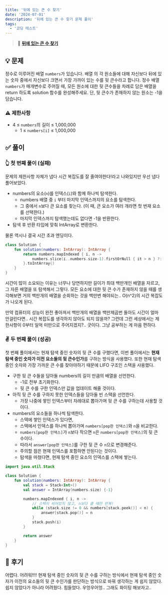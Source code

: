 ```yaml
---
title: '뒤에 있는 큰 수 찾기'
date: '2024-07-01'
description: '뒤에 있는 큰 수 찾기 문제 풀이'
tags:
  - '코딩 테스트'
---
```


> 📍 [**뒤에 있는 큰 수 찾기**](https://school.programmers.co.kr/learn/courses/30/lessons/154539)

## 💡 문제

정수로 이루어진 배열 `numbers`가 있습니다. 배열 의 각 원소들에 대해 자신보다 뒤에 있는 숫자 중에서 자신보다 크면서 가장 가까이 있는 수를 뒷 큰수라고 합니다.
정수 배열 `numbers`가 매개변수로 주어질 때, 모든 원소에 대한 뒷 큰수들을 차례로 담은 배열을 return 하도록 solution 함수를 완성해주세요. 단, 뒷 큰수가 존재하지 않는 원소는 -1을 담습니다.

### ⚠️ 제한사항

- 4 ≤ `numbers`의 길이 ≤ 1,000,000
  - 1 ≤ `numbers[i]` ≤ 1,000,000

## ✅ 풀이

### 👆 첫 번째 풀이 (실패)

문제의 제한사항 자체가 냅다 시간 복잡도를 잘 줄여야한다!라고 나와있지만 우선 냅다 풀어보았다.

- numbers의 요소(`n`)를 인덱스(`i`)와 함께 하나씩 탐색한다.
  - numbers 배열 중 `i` 부터 마지막 인덱스까지의 요소를 탐색한다.
  - 그 중에서 `n`보다 큰 요소를 찾는다. (이 때, 큰 요소가 여러 개라면 첫 번재 요소를 선택한다.)
  - 마지막 인덱스까지 탐색했는데도 없다면 -1을 반환한다.
- 탐색 후 반환 타입에 맞춰 IntArray로 변환한다.

물론 역시나 결국 시간 초과 엔딩이다.

```kotlin
class Solution {
    fun solution(numbers: IntArray): IntArray {
        return numbers.mapIndexed { i, n ->
            numbers.slice(i..numbers.size-1).firstOrNull { it > n } ?: -1
        }.toIntArray()
    }
}
```

시간이 많이 소요되는 이유는 너무나 당연하지만 길이가 최대 백만개인 배열을 자르고, 그 자른 배열을 또 탐색해서 그렇다. 모든 요소에 대한 뒷 큰 수가 존재하지 않을 때를 생각해보면 거의 백만개의 배열을 순회하는 것을 백만번 해야되는.. O(n^2)의 시간 복잡도가 나오게 된다. 

만약 컴퓨터의 성능이 완전 좋아져서 백만개의 배열을 백만제곱번 돌아도 시간이 얼마 안걸린다면.. 시간 복잡도를 생각하지 않아도 되지 않을까? 그런데 그런 세상에서는 제한사항이 0부터 일억 미만으로 주어지겠지?.. 굿이다. 그냥 공부하는 게 마음 편하다.

### ✌️ 두 번째 풀이 (성공)

첫 번째 풀이에서는 현재 탐색 중인 숫자의 뒷 큰 수를 구했다면, 이번 풀이에서는 **현재 탐색 중인 숫자가 이전 요소들의 뒷 큰수인가**를 구하는 방식을 사용했다. 또한 현재 탐색 중인 숫자와 가장 가까운 큰 수를 찾아야하기 때문에 LIFO 구조인 스택을 사용했다. 

- 구한 뒷 큰 수들을 담아둘 numbers의 길이 만큼의 배열을 선언한다. 
  - -1로 전부 초기화한다.
  - 뒷 큰 수를 구한 인덱스만 값을 업데이트 해줄 것이다.
- 아직 뒷 큰 수를 구하지 못한 인덱스들을 담아둘 빈 스택을 선언한다.
  - 가장 나중에 쌓인 인덱스부터 차례대로 뽑아가며 뒷 큰 수를 구하는데 사용할 것이다.
- numbers의 요소들을 하나씩 탐색한다.
  - 스택에 쌓인 인덱스가 있다면,
  - 스택에서 인덱스를 하나씩 뽑아가며 `numbers[pop한 인덱스]`와 `n`을 비교한다.
  - `numbers[pop한 인덱스]`가 `n`보다 작으면 `n`은 `numbers[pop한 인덱스]`의 뒷 큰 수이다.
  - 따라서 `answer[pop한 인덱스]`를 구한 뒷 큰 수 `n`으로 변경해준다.
  - 주의할 점은 현재 인덱스를 포함하면 안된다는 것이다. 
  - 탐색을 마쳤다면, 현재 탐색 중인 요소의 인덱스를 스택에 쌓는다.

```kotlin
import java.util.Stack

class Solution {
    fun solution(numbers: IntArray): IntArray {
        val stack = Stack<Int>()
        val answer = IntArray(numbers.size) {-1}

        numbers.mapIndexed { i, n ->
        	// 스택이 비어있지 않고, n보다 클 때만 반복!
            while (stack.size != 0 && numbers[stack.peek()] < n) {
                answer[stack.pop()] = n
            }
            stack.push(i)
        }

        return answer
    }
}
```


## 💭 후기

어렵다. 어려워!!!! 현재 탐색 중인 숫자의 뒷 큰 수를 구하는 방식에서 현재 탐색 중인 숫자가 이전의 요소들의 뒷 큰 수인가를 판단하는 방식으로 바꿔 생각하는 게 쉽지 않았다. 쉽지 않았다가 아니라 어려웠다. 힘들었다. 우엉우어엉.. 그래도 화이팅 해보자고..
